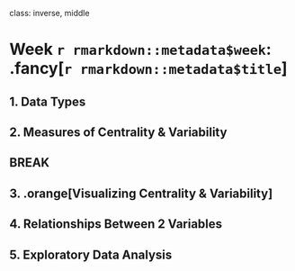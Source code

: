 
class: inverse, middle

# Week `r rmarkdown::metadata$week`: .fancy[`r rmarkdown::metadata$title`]

## 1. Data Types
## 2. Measures of Centrality & Variability

## BREAK

## 3. .orange[Visualizing Centrality & Variability]
## 4. Relationships Between 2 Variables
## 5. Exploratory Data Analysis
